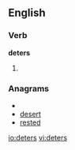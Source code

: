 ==English==

===Verb===
'''deters'''

# {{third-person singular of|[[deter]]}}

===Anagrams===
* {{alphagram|deerst}}
* [[desert#English|desert]]
* [[rested#English|rested]]


[[io:deters]]
[[vi:deters]]